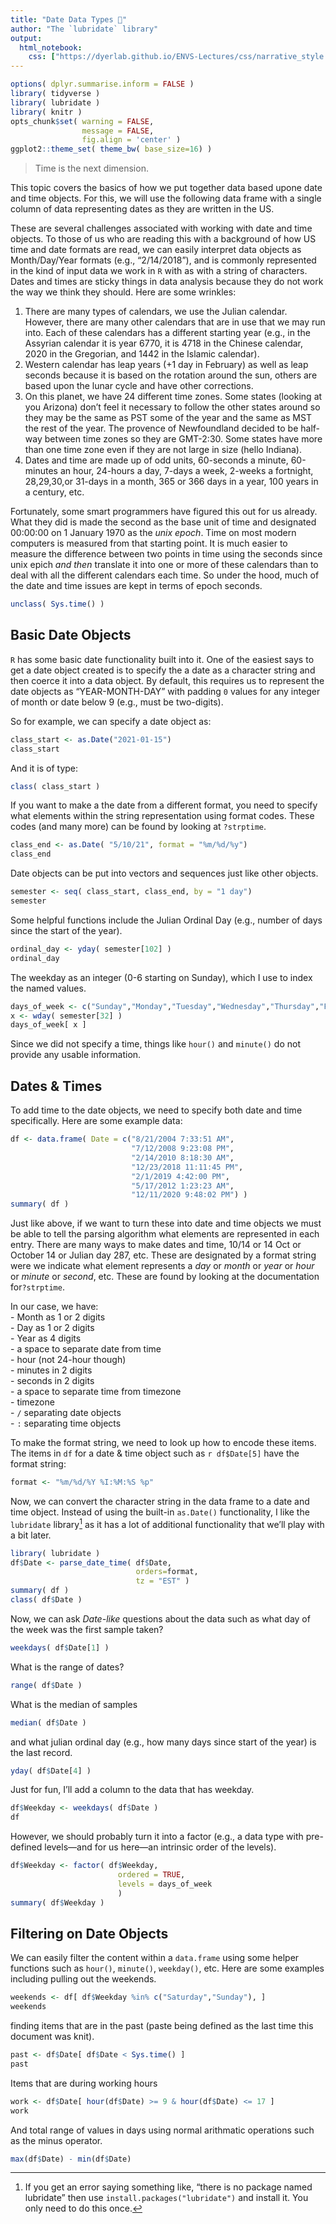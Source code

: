 ```yaml
---
title: "Date Data Types 📅"
author: "The `lubridate` library"
output: 
  html_notebook:
    css: ["https://dyerlab.github.io/ENVS-Lectures/css/narrative_style.css"]
---
```


```r
options( dplyr.summarise.inform = FALSE )  
library( tidyverse )
library( lubridate )
library( knitr )
opts_chunk$set( warning = FALSE,
                message = FALSE,
                fig.align = 'center' )
ggplot2::theme_set( theme_bw( base_size=16) )
```




> Time is the next dimension.

This topic covers the basics of how we put together data based upone date and time objects.  For this, we will use the following data frame with a single column of data representing dates as they are written in the US.

These are several challenges associated with working with date and time objects.  To those of us who are reading this with a background of how US time and date formats are read, we can easily interpret data objects as Month/Day/Year formats (e.g., "2/14/2018"), and is commonly represented in the kind of input data we work in `R` with as with a string of characters.  Dates and times are sticky things in data analysis because they do not work the way we think they should.  Here are some wrinkles:

1. There are many types of calendars, we use the Julian calendar.  However, there are many other calendars that are in use that we may run into.  Each of these calendars has a different starting year (e.g., in the Assyrian calendar it is year 6770, it is 4718 in the Chinese calendar, 2020 in the Gregorian, and 1442 in the Islamic calendar).
2. Western calendar has leap years (+1 day in February) as well as leap seconds because it is based on the rotation around the sun, others are based upon the lunar cycle and have other corrections. 
3. On this planet, we have 24 different time zones. Some states (looking at you Arizona) don't feel it necessary to follow the other states around so they may be the same as PST some of the year and the same as MST the rest of the year.  The provence of Newfoundland decided to be half-way between time zones so they are GMT-2:30. Some states have more than one time zone even if they are not large in size (hello Indiana).
4. Dates and time are made up of odd units, 60-seconds a minute, 60-minutes an hour, 24-hours a day, 7-days a week, 2-weeks a fortnight, 28,29,30,or 31-days in a month, 365 or 366 days in a year, 100 years in a century, etc.

Fortunately, some smart programmers have figured this out for us already.  What they did is made the second as the base unit of time and designated 00:00:00 on 1 January 1970 as the *unix epoch*.  Time on most modern computers is measured from that starting point.  It is much easier to measure the difference between two points in time using the seconds since unix epich *and then* translate it into one or more of these calendars than to deal with all the different calendars each time. So under the hood, much of the date and time issues are kept in terms of epoch seconds.  

```r
unclass( Sys.time() )
```

## Basic Date Objects

`R` has some basic date functionality built into it.  One of the easiest says to get a date object created is to specify the a date as a character string and then coerce it into a data object.  By default, this requires us to represent the date objects as "YEAR-MONTH-DAY" with padding `0` values for any integer of month or date below 9 (e.g., must be two-digits).

So for example, we can specify a date object as:

```r
class_start <- as.Date("2021-01-15")
class_start
```

And it is of type: 

```r
class( class_start )
```

If you want to make a the date from a different format, you need to specify what elements within the string representation using format codes.  These codes (and many more) can be found by looking at `?strptime`.

```r
class_end <- as.Date( "5/10/21", format = "%m/%d/%y")
class_end
```

Date objects can be put into vectors and sequences just like other objects.

```r
semester <- seq( class_start, class_end, by = "1 day")
semester
```

Some helpful functions include the Julian Ordinal Day (e.g., number of days since the start of the year).

```r
ordinal_day <- yday( semester[102] )
ordinal_day
```

The weekday as an integer (0-6 starting on Sunday), which I use to index the named values.

```r
days_of_week <- c("Sunday","Monday","Tuesday","Wednesday","Thursday","Friday","Saturday")
x <- wday( semester[32] )
days_of_week[ x ]
```

Since we did not specify a time, things like `hour()` and `minute()` do not provide any usable information.



## Dates & Times

To add time to the date objects, we need to specify both date and time specifically.  Here are some example data: 

```r
df <- data.frame( Date = c("8/21/2004 7:33:51 AM",
                           "7/12/2008 9:23:08 PM",
                           "2/14/2010 8:18:30 AM",
                           "12/23/2018 11:11:45 PM",
                           "2/1/2019 4:42:00 PM",
                           "5/17/2012 1:23:23 AM",
                           "12/11/2020 9:48:02 PM") )
summary( df )
```

Just like above, if we want to turn these into date and time objects we must be able to tell the parsing algorithm what elements are represented in each entry. There are many ways to make dates and time, 10/14 or 14 Oct or October 14 or Julian day 287, etc.  These are designated by a format string were we indicate what element represents a *day* or *month* or *year* or *hour* or *minute* or *second*, etc.  These are found by looking at the documentation for`?strptime`.

In our case, we have:  
- Month as 1 or 2 digits  
- Day as 1 or 2 digits  
- Year as 4 digits  
- a space to separate date from time   
- hour (not 24-hour though)  
- minutes in 2 digits  
- seconds in 2 digits  
- a space to separate time from timezone   
- timezone  
- `/` separating date objects  
- `:` separating time objects  

To make the format string, we need to look up how to encode these items.  The items in `df` for a date & time object such as `r df$Date[5]` have the format string:

```r
format <- "%m/%d/%Y %I:%M:%S %p"
```

Now, we can convert the character string in the data frame to a date and time object.  Instead of using the built-in `as.Date()` functionality, I like the `lubridate` library[^1] as it has a lot of additional functionality that we'll play with a bit later.

```r
library( lubridate )
df$Date <- parse_date_time( df$Date, 
                            orders=format, 
                            tz = "EST" )
summary( df )
class( df$Date )
```

Now, we can ask *Date-like* questions about the data such as what day of the week was the first sample taken?

```r
weekdays( df$Date[1] )
```

What is the range of dates?

```r
range( df$Date )
```

What is the median of samples

```r
median( df$Date )
```

and what julian ordinal day (e.g., how many days since start of the year) is the last record.

```r
yday( df$Date[4] )
```

Just for fun, I'll add a column to the data that has weekday.

```r
df$Weekday <- weekdays( df$Date )
df
```

However, we should probably turn it into a factor (e.g., a data type with pre-defined levels—and for us here—an intrinsic order of the levels).

```r
df$Weekday <- factor( df$Weekday, 
                        ordered = TRUE, 
                        levels = days_of_week
                        )
summary( df$Weekday )
```



## Filtering on Date Objects

We can easily filter the content within a `data.frame` using some helper functions such as `hour()`, `minute()`, `weekday()`, etc.  Here are some examples including pulling out the weekends.

```r
weekends <- df[ df$Weekday %in% c("Saturday","Sunday"), ]
weekends
```
finding items that are in the past (paste being defined as the last time this document was knit).

```r
past <- df$Date[ df$Date < Sys.time() ]
past
```

Items that are during working hours

```r
work <- df$Date[ hour(df$Date) >= 9 & hour(df$Date) <= 17 ]
work
```

And total range of values in days using normal arithmatic operations such as the minus operator.

```r
max(df$Date) - min(df$Date)
```


[^1]: If you get an error saying something like, "there is no package named lubridate" then use `install.packages("lubridate")` and install it.  You only need to do this once.
